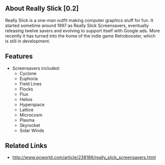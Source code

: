==About Really Slick [0.2]==
Really Slick is a one-man outfit making computer graphics stuff for fun. It started sometime around 1997 as Really Slick Screensavers, eventually releasing twelve savers and evolving to support itself with Google ads. More recently it has turned into the home of the indie game Retrobooster, which is still in development.
{{images/ReallySlickEuphoria.jpg}}
==Features==
*Screensavers included:
**Cyclone
**Euphoria
**Field Lines
**Flocks
**Flux
**Helios
**Hyperspace
**Lattice
**Microcosm
**Plasma
**Skyrocket
**Solar Winds
==Related Links==
*http://www.pcworld.com/article/238186/really_slick_screensavers.html
